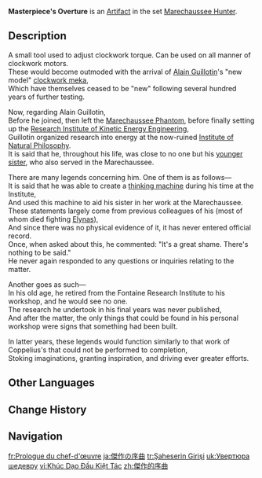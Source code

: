 {{Artifact Infobox
|image = Item Masterpiece's Overture.png
|set   = Marechaussee Hunter
|piece = Plume of Death
}}
{{Description|A portable tool used to adjust the torque on some old-school clockwork machine. It has since lost its practical value.}}
'''Masterpiece's Overture''' is an [[Artifact]] in the set [[Marechaussee Hunter]].

==Description==
A small tool used to adjust clockwork torque. Can be used on all manner of clockwork motors.<br>
These would become outmoded with the arrival of [[Alain Guillotin]]'s "new model" [[Clockwork Meka|clockwork meka]],<br>
Which have themselves ceased to be "new" following several hundred years of further testing.

Now, regarding Alain Guillotin,<br>
Before he joined, then left the [[Marechaussee Phantom]], before finally setting up the [[Fontaine Research Institute|Research Institute of Kinetic Energy Engineering]],<br>
Guillotin organized research into energy at the now-ruined [[Institute of Natural Philosophy]].<br>
It is said that he, throughout his life, was close to no one but his [[Mary-Ann Guillotin|younger sister]], who also served in the Marechaussee.

There are many legends concerning him. One of them is as follows&mdash;<br>
It is said that he was able to create a [[Seymour|thinking machine]] during his time at the Institute,<br>
And used this machine to aid his sister in her work at the Marechaussee.<br>
These statements largely come from previous colleagues of his (most of whom died fighting [[Elynas (NPC)|Elynas]]),<br>
And since there was no physical evidence of it, it has never entered official record.<br>
Once, when asked about this, he commented: "It's a great shame. There's nothing to be said."<br>
He never again responded to any questions or inquiries relating to the matter.

Another goes as such&mdash;<br>
In his old age, he retired from the Fontaine Research Institute to his workshop, and he would see no one.<br>
The research he undertook in his final years was never published,<br>
And after the matter, the only things that could be found in his personal workshop were signs that something had been built.

In latter years, these legends would function similarly to that work of Coppelius's that could not be performed to completion,<br>
Stoking imaginations, granting inspiration, and driving ever greater efforts.

==Other Languages==
{{Other Languages
|en      = Masterpiece's Overture
|zhs     = 杰作的序曲
|zhs_rm  = Jiézuò de Xùqǔ
|zht     = 傑作的序曲
|zht_rm  = Jiézuò de Xùqǔ
|zh_tl   = 
|ja      = 傑作の序曲
|ja_rm   = Kessaku no Jokyoku
|ja_tl   = 
|ko      = 걸작의 서곡
|ko_rm   = 
|ko_tl   = 
|es      = Obertura Maestra
|es_tl   = Masterpiece Overture
|fr      = Prologue du chef d'œuvre
|fr_tl   = Masterpiece's Prologue
|ru      = Увертюра шедевра
|ru_tl   = Masterpiece's Overture
|th      = Masterpiece's Overture
|vi      = Khúc Dạo Đầu Kiệt Tác
|vi_tl   = 
|de      = Auftakt eines Meisterwerks
|de_tl   = Prelude of a Masterpiece
|id      = Masterpiece's Overture
|pt      = Abertura de Obra-prima
|pt_tl   = 
|tr      = Şaheserin Girişi
|tr_tl   = Masterpiece's Introduction
|it      = Ouverture di un capolavoro
|it_tl   = Masterpiece's Overture
}}

==Change History==
{{Change History|4.0}}

==Navigation==
{{Artifact Set Navbox|Marechaussee Hunter}}

[[fr:Prologue du chef-d'œuvre]]
[[ja:傑作の序曲]]
[[tr:Şaheserin Girişi]]
[[uk:Увертюра шедевру]]
[[vi:Khúc Dạo Đầu Kiệt Tác]]
[[zh:傑作的序曲]]